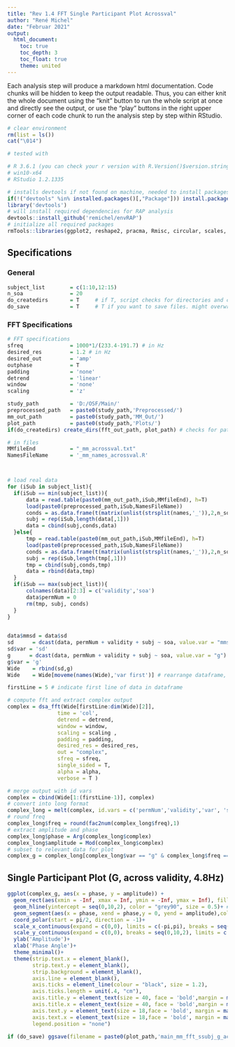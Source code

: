 ```yaml
---
title: "Rev 1.4 FFT Single Participant Plot Acrossval"
author: "René Michel"
date: "Februar 2021"
output: 
  html_document:
    toc: true
    toc_depth: 3
    toc_float: true
    theme: united
---
```



Each analysis step will produce a markdown html documentation. Code chunks will be hidden to keep the output readable. Thus, you can either knit the whole document using the "knit" button to run the whole script at once and directly see the output, or use the "play" buttons in the right upper corner of each code chunk to run the analysis step by step within RStudio.

```r
# clear environment
rm(list = ls())
cat("\014")
```

```r

# tested with 

# R 3.6.1 (you can check your r version with R.Version()$version.string)
# win10-x64
# RStudio 1.2.1335

# installs devtools if not found on machine, needed to install packages from github
if(!("devtools" %in% installed.packages()[,"Package"])) install.packages('devtools')
library('devtools')
# will install required dependencies for RAP analysis
devtools::install_github('remichel/envRAP') 
# initialize all required packages
rmTools::libraries(ggplot2, reshape2, pracma, Rmisc, circular, scales, R.matlab, dplyr, stats, lattice, car, rmTools, knitr, kableExtra) 
```

## Specifications

### General

```r
subject_list        = c(1:10,12:15)
n_soa               = 20 
do_createdirs       = T     # if T, script checks for directories and creates them if necessary
do_save             = T     # T if you want to save files. might overwrite existing datafiles
```

### FFT Specifications

```r
# FFT specifications
sfreq               = 1000*1/(233.4-191.7) # in Hz
desired_res         = 1.2 # in Hz
desired_out         = 'amp'
outphase            = T 
padding             = 'none'
detrend             = 'linear'
window              = 'none'
scaling             = 'z'
```

```r
study_path          = 'D:/OSF/Main/'
preprocessed_path   = paste0(study_path,'Preprocessed/') 
mm_out_path         = paste0(study_path,'MM_Out/') 
plot_path           = paste0(study_path,'Plots/')
if(do_createdirs) create_dirs(fft_out_path, plot_path) # checks for paths and creates them if missing
```


```r

# in files
MMfileEnd           = "_mm_acrossval.txt"
NamesFileName       = '_mm_names_acrossval.R'



# load real data 
for (iSub in subject_list){
  if(iSub == min(subject_list)){
      data = read.table(paste0(mm_out_path,iSub,MMfileEnd), h=T)
      load(paste0(preprocessed_path,iSub,NamesFileName))
      conds = as.data.frame(t(matrix(unlist(strsplit(names,'_')),2,n_soa)))
      subj = rep(iSub,length(data[,1]))
      data = cbind(subj,conds,data)
  }else{
      tmp = read.table(paste0(mm_out_path,iSub,MMfileEnd), h=T)
      load(paste0(preprocessed_path,iSub,NamesFileName))
      conds = as.data.frame(t(matrix(unlist(strsplit(names,'_')),2,n_soa)))
      subj = rep(iSub,length(tmp[,1]))
      tmp = cbind(subj,conds,tmp)
      data = rbind(data,tmp)
  }
  if(iSub == max(subject_list)){
      colnames(data)[2:3] = c('validity','soa')
      data$permNum = 0
      rm(tmp, subj, conds)
  }
}
  
```


```r
data$mmsd = data$sd
sd      = dcast(data, permNum + validity + subj ~ soa, value.var = "mmsd")
sd$var = 'sd'
g      = dcast(data, permNum + validity + subj ~ soa, value.var = "g")
g$var = 'g'
Wide    = rbind(sd,g)
Wide    = Wide[moveme(names(Wide),'var first')] # rearrange dataframe, bring id.vars to front of dataframe

```


```r

firstLine = 5 # indicate first line of data in dataframe

# compute fft and extract complex output
complex = dsa_fft(Wide[firstLine:dim(Wide)[2]], 
                time = 'col', 
                detrend = detrend, 
                window = window, 
                scaling = scaling , 
                padding = padding, 
                desired_res = desired_res, 
                out = "complex",
                sfreq = sfreq, 
                single_sided = T, 
                alpha = alpha, 
                verbose = T )

# merge output with id vars
complex = cbind(Wide[1:(firstLine-1)], complex)
# convert into long format
complex_long = melt(complex, id.vars = c('permNum','validity','var', 'subj'), variable.name = 'freq', value.name = 'complex')
# round freq
complex_long$freq = round(fac2num(complex_long$freq),1)
# extract amplitude and phase
complex_long$phase = Arg(complex_long$complex)
complex_long$amplitude = Mod(complex_long$complex)
# subset to relevant data for plot
complex_g = complex_long[complex_long$var == "g" & complex_long$freq == "4.8",]


```
## Single Participant Plot (G, across validity, 4.8Hz)


```r
ggplot(complex_g, aes(x = phase, y = amplitude)) +
  geom_rect(aes(xmin = -Inf, xmax = Inf, ymin = -Inf, ymax = Inf), fill = "grey80", alpha = .2)+
  geom_hline(yintercept = seq(0,10,2), color = "grey90", size = 0.5)+ # grid
  geom_segment(aes(x = phase, xend = phase,y = 0, yend = amplitude),color = "black", size =2, arrow = arrow(length = unit(0.5, "cm")))+
  coord_polar(start = pi/2, direction = -1)+
  scale_x_continuous(expand = c(0,0), limits = c(-pi,pi), breaks = seq(-pi,pi/2,pi/2), labels = c("180°", "270°", "0/360°", "90°"))+
  scale_y_continuous(expand = c(0,0), breaks = seq(0,10,2), limits = c(0,10))+
  ylab('Amplitude')+
  xlab('Phase Angle')+
  theme_minimal()+
  theme(strip.text.x = element_blank(),
        strip.text.y = element_blank(),
        strip.background = element_blank(),
        axis.line = element_blank(),
        axis.ticks = element_line(colour = "black", size = 1.2),
        axis.ticks.length = unit(.4, "cm"),
        axis.title.y = element_text(size = 40, face = 'bold',margin = margin(t = 0, r = 30, b = 0, l = 0)),
        axis.title.x = element_text(size = 40, face = 'bold',margin = margin(t = 0, r = 30, b = 0, l = 0)),
        axis.text.y = element_text(size = 18,face = 'bold', margin = margin(t = , r = 12, b = 0, l = 0), color = 'black'),
        axis.text.x = element_text(size = 18,face = 'bold', margin = margin(t = 12, r = 0, b = 0, l = 0), color = 'black'),
        legend.position = "none")

if (do_save) ggsave(filename = paste0(plot_path,'main_mm_fft_ssubj_g_acrossval_4Hz.pdf'), device = "pdf", height = 25, width = 25, units = "cm")

```
